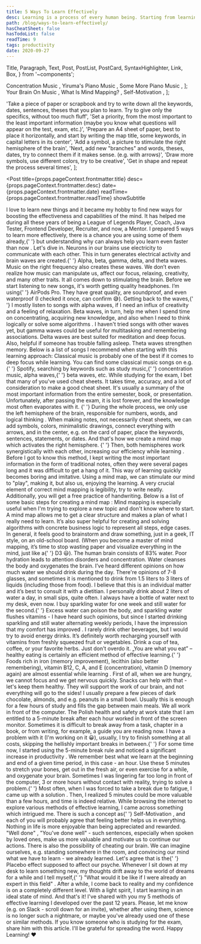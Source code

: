 ```yaml
---
title: 5 Ways To Learn Effectively
desc: Learning is a process of every human being. Starting from learning how to walk, ride a bike, how to study, pass exams, and prepare for the work. It’s an exercise we do everyday almost like a workout. However, it’s no longer enough to just learn, the modern world is all about optimizing time and being as productive as possible.
path: /blog/ways-to-learn-effectively/
hasCheatSheet: false
hasTodoList: false
readTime: 9
tags: productivity
date: 2020-09-27
---
```


  Title,
  Paragraph,
  Text,
  Post,
  PostList,
  PostCard,
  SyntaxHighlighter,
  Link,
  Box,
} from '~components';

  <Link href="https://www.youtube.com/watch?v=WPni755-Krg&t=4314s">
    Concentration Music
  </Link>,
  <Link href="https://www.youtube.com/watch?v=8Z5EjAmZS1o">
    Yiruma's Piano Music
  </Link>,
  <Link href="https://www.youtube.com/watch?v=WVP3fUzQHcg">
    Some More Piano Music
  </Link>,
];

  <Link href="https://www.ucf.edu/pegasus/your-brain-on-music/">
    Your Brain On Music
  </Link>,
  <Link href="https://litemind.com/what-is-mind-mapping/">
    What Is Mind Mapping?
  </Link>,
  <Link href="https://www.lifehack.org/articles/featured/8-steps-to-continuous-self-motivation.html">
    Self-Motivation
  </Link>,
];

  'Take a piece of paper or scrapbook and try to write down all the keywords, dates, sentences, theses that you plan to learn. Try to give only the specifics, without too much fluff',
  'Set a priority, from the most important to the least important information (maybe you know what questions will appear on the test, exam, etc.)',
  'Prepare an A4 sheet of paper, best to place it horizontally, and start by writing the map title, some keywords, in capital letters in its center',
  'Add a symbol, a picture to stimulate the right hemisphere of the brain',
  'Next, add new "branches" and words, theses, dates, try to connect them if it makes sense. (e.g. with arrows)',
  'Draw more symbols, use different colors, try to be creative',
  'Get in shape and repeat the process several times',
];

<Post
  title={props.pageContext.frontmatter.title}
  desc={props.pageContext.frontmatter.desc}
  date={props.pageContext.frontmatter.date}
  readTime={props.pageContext.frontmatter.readTime}
  showSubtitle
>
  <Title level={3}>Introduction</Title>
  <Paragraph lastParagraph>
    I love to learn new things and it became my hobby to find new ways for
    boosting the effectiveness and capabilities of the mind. It has helped me
    during all these years of being a League of Legends Player, Coach, Java
    Tester, Frontend Developer, Recruiter, and now, a Mentor.
  </Paragraph>
  <Title level={3}>5 ways</Title>
  <Paragraph>
    I prepared 5 ways to learn more effectively, there is a chance you are using
    some of them already,{' '}
    <Text strong>
      but understanding why can always help you learn even faster than now
    </Text>
    .
  </Paragraph>
  <Paragraph breakParagraph>Let's dive in.</Paragraph>
  <Title level={4}>1. Music for your brain</Title>
  <Paragraph>
    Neurons in our brains use electricity to communicate with each other. This
    in turn generates electrical activity and brain waves are created.{' '}
    <Text strong>Alpha, beta, gamma, delta, and theta waves</Text>. Music on the
    right frequency also creates these waves. We don’t even realize how music
    can manipulate us, affect our focus, relaxing, creativity, and many other
    traits. It all comes down to stimulating the brain.
  </Paragraph>
  <Paragraph>
    Before we start listening to new songs, it's worth getting quality
    headphones. I’m using{' '}
    <Link href="https://www.apple.com/airpods-pro/">AirPods Pro</Link>. They
    have great quality, are soundproof, and even waterproof (I checked it once,
    can confirm 😅).
  </Paragraph>
  <Paragraph>
    Getting back to the waves,{' '}
    <Text strong>
      I mostly listen to songs with alpha waves, if I need an influx of
      creativity and a feeling of relaxation. Beta waves, in turn, help me when
      I spend time on concentrating, acquiring new knowledge, and also when I
      need to think logically or solve some algorithms
    </Text>
    .
  </Paragraph>
  <Paragraph>
    I haven't tried songs with other waves yet, but gamma waves could be useful
    for multitasking and remembering associations. Delta waves are best suited
    for meditation and deep focus. Also, helpful if someone has trouble falling
    asleep. Theta waves strengthen memory.
  </Paragraph>
  <Paragraph>
    Below is a list of songs I recommend when starting with this learning
    approach:
  </Paragraph>
  <PostList data={songs} />
  <Paragraph breakParagraph>
    Classical music is probably one of the best if it comes to deep focus while
    learning. You can find some classical music songs on e.g.{' '}
    <Link href="https://www.spotify.com/">Spotify</Link>, searching by keywords
    such as <Text strong>study music</Text>,{' '}
    <Text strong>concentration music</Text>, <Text strong>alpha waves</Text>,{' '}
    <Text strong>beta waves</Text>, etc.
  </Paragraph>
  <Title level={4}>2. Mind mapping - use both hemispheres</Title>
  <Paragraph>
    While studying for the exam, I bet that many of you've used cheat sheets. It
    takes time, accuracy, and a lot of consideration to make a good cheat sheet.
    It's usually a summary of the most important information from the entire
    semester, book, or presentation. Unfortunately, after passing the exam, it
    is lost forever, and the knowledge most often evaporates with it.
    <Text strong>
      {' '}
      During the whole process, we only use the left hemisphere of the brain,
      responsible for numbers, words, and logical thinking
    </Text>.
  </Paragraph>
  <Paragraph>
    When making notes, not necessarily cheat sheets, we can add symbols, colors,
    minimalistic drawings, connect everything with arrows, and in the center,
    e.g. on the card of paper, place the keywords, sentences, statements, or
    dates. And that's how we create a mind map which activates the right
    hemisphere.
    <Text strong>
      {' '}
      Then, both hemispheres work synergistically with each other, increasing
      our efficiency while learning
    </Text>.
  </Paragraph>
  <Paragraph>
    Before I got to know this method, I kept writing the most important
    information in the form of traditional notes, often they were several pages
    long and it was difficult to get a hang of it. This way of learning quickly
    becomes boring and imitative. Using a mind map, we can stimulate our mind to
    <Text fontStyle="italic">"play"</Text>, making it, but also us, enjoying the
    learning. A very crucial element of correct mind mapping is legibility, try to
    write neatly. Additionally, you will get a free practice of handwriting.
  </Paragraph>
  <Paragraph>
    <Text strong>
      Below is a list of some basic steps for creating a mind map
    </Text>
    :
  </Paragraph>
  <PostList data={mindmapSteps} />
  <Paragraph breakParagraph>
    Mind mapping is especially useful when I'm trying to explore a new topic and
    don't know where to start. A mind map allows me to get a clear structure and
    makes a plan of what I really need to learn. It’s also super helpful for
    creating and solving algorithms with concrete business logic to represent
    all steps, edge cases. In general, it feels good to brainstorm and draw
    something, just in a geek, IT style, on an old-school board. (When you
    become a master of mind mapping, it’s time to stop wasting paper and
    visualize everything in the mind, just like a{' '}
    <Link href="https://d3js.org/">D3</Link> 😃).
  </Paragraph>
  <Title level={4}>3. Stay hydrated and eat something</Title>
  <Paragraph>
    <Text strong>The human brain consists of 83% water</Text>. Poor hydration
    leads to attention disorders and concentration. Water cleanses the body and
    oxygenates the brain. I’ve heard different opinions on how much water we
    should drink during the day. There're opinions of 7-8 glasses, and sometimes
    it is mentioned to drink from 1.5 liters to 3 liters of liquids (including
    those from food). I believe that this is an individual matter and it’s best
    to consult it with a dietitian.
  </Paragraph>
  <Paragraph>
    I personally drink about 2 liters of water a day, in small sips, quite
    often. I always have a bottle of water next to my desk, even now. I buy
    sparkling water for one week and still water for the second.{' '}
    <Text strong>
      Excess water can poison the body, and sparkling water flushes vitamins - I
      have heard such opinions, but since I started drinking sparkling and still
      water alternating weekly periods, I have the impression that my comfort
      has improved
    </Text>
    . I rarely drink other beverages, but I would try to avoid energy drinks. It’s
    definitely worth recharging yourself with vitamins from freshly squeezed fruit
    or vegetables. Drink a cup of tea, coffee, or your favorite herbs. Just don't
    overdo it.
  </Paragraph>
  <Paragraph breakParagraph>
    <Text fontStyle="italic">„You are what you eat”</Text> – healthy eating is
    certainly an efficient method of effective learning.{' '}
    <Text strong>
      Foods rich in iron (memory improvement), lecithin (also better
      remembering), vitamin B12, C, A, and E (concentration), vitamin D (memory
      again) are almost essential while learning
    </Text>
    . First of all, when we are hungry, we cannot focus and we get nervous quickly.
    Snacks can help with that - let's keep them healthy. They will support the work
    of our brain, and not everything will go to the sides! I usually prepare a few
    pieces of dark chocolate, almonds, and e.g. peanuts in a small bowl. Usually
    this is enough for a few hours of study and fills the gap between main meals.
  </Paragraph>
  <Title level={4}>4. Take a break</Title>
  <Paragraph>
    We all work in front of the computer. The Polish health and safety at work
    state that I am entitled to a 5-minute break after each hour worked in front
    of the screen monitor. Sometimes it is difficult to break away from a task,
    chapter in a book, or from writing, for example, a guide you are reading
    now. I have a problem with it (I'm working on it 😀), usually, I try to
    finish something at all costs, skipping the hellishly important breaks in
    between.{' '}
    <Text strong>
      For some time now, I started using the 5-minute break rule and noticed a
      significant increase in productivity
    </Text>
    .
  </Paragraph>
  <Paragraph breakParagraph>
    We remember best what we learn at the beginning and end of a given time
    period, in this case - an hour. Use these 5 minutes to stretch your bones,
    get out in the fresh air, or even exercise for a while, and oxygenate your
    brain. Sometimes I was lingering far too long in front of the computer, 3 or
    more hours without contact with reality, trying to solve a problem.{' '}
    <Text strong>
      Most often, when I was forced to take a break due to fatigue, I came up
      with a solution
    </Text>
    . Then, I realized 5 minutes could be more valuable than a few hours, and time
    is indeed relative.
  </Paragraph>
  <Title level={4}>5. Imagine you already know it</Title>
  <Paragraph>
    While browsing the internet to explore various methods of effective
    learning, I came across something which intrigued me. There is such a
    concept as{' '}
    <Link href="https://www.skillsyouneed.com/ps/self-motivation.html">
      Self-Motivation
    </Link>
    , and each of you will probably agree that feeling better helps us in everything.
    Nothing in life is more enjoyable than being appreciated and rewarded. <Text fontStyle="italic">
      "Well done"
    </Text>, <Text fontStyle="italic">"You've done well"</Text> - such sentences,
    especially when spoken by loved ones, make us more valuable and motivate us to
    continue our actions.
  </Paragraph>
  <Paragraph strong>
    There is also the possibility of cheating our brain.
  </Paragraph>
  <Paragraph lastParagraph>
    We can imagine ourselves, e.g. standing somewhere in the room, and
    convincing our mind what we have to learn - we already learned. Let's agree
    that is the{' '}
    <Link href="https://en.wikipedia.org/wiki/Placebo">Placebo</Link> effect
    supposed to affect our psyche. Whenever I sit down at my desk to learn
    something new, my thoughts drift away to the world of dreams for a while and
    I tell myself,{' '}
    <Text fontStyle="italic">
      "What would it be like if I were already an expert in this field"
    </Text>
    . After a while, I come back to reality and my confidence is on a completely
    different level. With a light spirit, I start learning in an ideal state of mind.
  </Paragraph>
  <Title level={3}>Closing Notes</Title>
  <Paragraph>
    And that's it! I've shared with you my 5 methods of effective learning I
    developed over the past 12 years. Please, let me know (e.g. on Slack -
    scroll down for an invite), whether after using them, science is no longer
    such a nightmare, or maybe you've already used one of these or similar
    methods. If you know someone who is studying for the exam, share him with
    this article. I'll be grateful for spreading the word.
  </Paragraph>
  <Paragraph lastParagraph>Happy Learning! ❤️</Paragraph>
  <Title level={3}>Resources</Title>
  <PostList data={resources} />
</Post>
